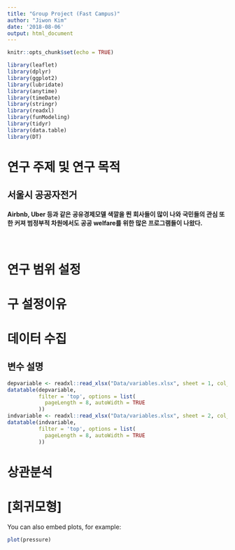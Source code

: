 ```yaml
---
title: "Group Project (Fast Campus)"
author: "Jiwon Kim"
date: '2018-08-06'
output: html_document
---
```


```r
knitr::opts_chunk$set(echo = TRUE)
```

```r
library(leaflet)
library(dplyr)
library(ggplot2)
library(lubridate)
library(anytime)
library(timeDate)
library(stringr)
library(readxl)
library(funModeling)
library(tidyr)
library(data.table)
library(DT)
```

# 연구 주제 및 연구 목적 
## 서울시 공공자전거
#### Airbnb, Uber 등과 같은 공유경제모델 색깔을 띈 회사들이 많이 나와 국민들의 관심 또한 커져 범정부적 차원에서도 공공 welfare를 위한 많은 프로그램들이 나왔다. 
<br> 

# 연구 범위 설정

# 구 설정이유 

# 데이터 수집 



## 변수 설명 
```r
depvariable <- readxl::read_xlsx("Data/variables.xlsx", sheet = 1, col_names = TRUE)
datatable(depvariable,
          filter = 'top', options = list(
            pageLength = 8, autoWidth = TRUE
          ))
indvariable <- readxl::read_xlsx("Data/variables.xlsx", sheet = 2, col_names = TRUE)
datatable(indvariable,
          filter = 'top', options = list(
            pageLength = 8, autoWidth = TRUE
          ))
```

# 상관분석 

# [회귀모형]



You can also embed plots, for example:

```r
plot(pressure)
```

